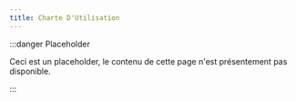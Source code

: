 ```yaml
---
title: Charte D'Utilisation
---
```


:::danger Placeholder

Ceci est un placeholder, le contenu de cette page n'est présentement pas disponible.

:::